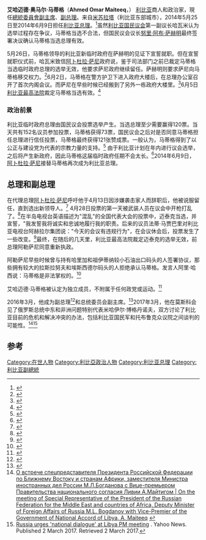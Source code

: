 {{Infobox officeholder
|name        = 艾哈迈德·奥马尔·马蒂格<br>Ahmed Omar Maiteeq
|image      =  Ahmed Maiteeq.jpg
|office      ={{flagicon|利比亚}} [[利比亚国家元首列表|利比亚总统委员会副主席]]
|head       = [[法耶兹·萨拉杰|法耶兹·萨拉杰]]
|premier    = [[法耶兹·萨拉杰|法耶兹·萨拉杰]]
|term_start  = 2016年3月30日
|term_end     = 现任
| office1                   = [[利比亚总理|利比亚副总理]]
|head1                       = [[法耶兹·萨拉杰|法耶兹·萨拉杰]]
| primeminister1            = [[法耶兹·萨拉杰|法耶兹·萨拉杰]]
| term_start1               =  2016年4月5日<ref>{{cite web |url=http://rulers.org/rull.html#libya |title=Countries L |website=''rulers.org'' |access-date=5 April 2016 |archive-url=https://web.archive.org/web/20160416083419/http://rulers.org/rull.html#libya#libya |archive-date=16 April 2016 |dead-url=no |df=}}</ref>
|office2      = [[利比亚政府首脑列表|利比亚总理]] 
|head2        = [[努里·阿布·萨赫明|努里·阿布·萨赫明]]（[[利比亞國民議會|國民議會主席]]）
|term_start2  = 2014年5月25日<ref>{{cite news|url=http://www.theguardian.com/world/2014/may/25/libya-maiteeq-prime-minister-congress-parliament-confidence|title=Libya's Maiteeq wins congress confidence vote after militia threats|publisher=Guardian|date=27 May 2014|accessdate=27 May 2014}}</ref>
|term_end2    = 2014年6月9日
|predecessor2 = [[阿卜杜拉·萨尼|阿卜杜拉·萨尼]]
|successor2   = [[阿卜杜拉·萨尼|阿卜杜拉·萨尼]]
|birth_date   = {{birth year and age|1972}}
|birth_place  = {{flag|利比亚|1969}}[[的黎波里塔尼亚|的黎波里塔尼亚]][[的黎波里|的黎波里]]
|death_date  = 
|death_place = 
|party       = [[无党籍|无党籍]]
}}

'''艾哈迈德·奥马尔·马蒂格'''（'''Ahmed Omar Maiteeq'''，{{bd|1972年|||}}） [[利比亚|利比亚]]商人和政治家，現任[[總統委員會_(利比亚)|總統委員會]][[副主席|副主席]]、[[副总理|副总理]]。来自[[米苏拉塔|米苏拉塔]]（利比亚东部城市），2014年5月25日至2014年6月9日担任[[利比亚政府首脑列表|利比亚总理]]。<ref name=aje>{{Cite news|url=http://www.aljazeera.com/news/middleeast/2014/05/libyan-parliament-elects-new-pm-201454135721191517.html|title=Libyan parliament elects new PM|work=Al Jazeera English|date=4 May 2014|archiveurl=https://web.archive.org/web/20140521211447/http://www.aljazeera.com/news/middleeast/2014/05/libyan-parliament-elects-new-pm-201454135721191517.html|archivedate=21 May 2014|deadurl=no|accessdate=4 June 2014}}</ref>虽然[[利比亚国民议会|利比亚国民议会]]第一副议长哈瓦米认为选举过程存在争议，马蒂格当选不合法，但国民议会议长[[努里·阿布·萨赫明|努里·阿布·萨赫明]]最终签署决议确认马蒂格当选总理有效。

5月26日，马蒂格领导的利比亚新临时政府在萨赫明的见证下宣誓就职。但在宣誓就职仪式前，哈瓦米致信[[阿卜杜拉·萨尼|阿卜杜拉·萨尼]]政府说，鉴于司法部门之前已裁定马蒂格当选临时政府总理的选举无效，他要求萨尼政府继续留任。萨赫明则要求萨尼向马蒂格移交权力。<ref>{{Cite news|url=http://www.libyaherald.com/2014/05/28/thinni-vows-to-stay-on/#axzz338FGXSmg|title=Thinni vows to stay on|agency=Libya Herald|date=28 May 2014|accessdate=4 June 2014}}</ref>6月2日，马蒂格在警方护卫下进入政府大楼后，在总理办公室召开了首次内阁会议。而萨尼在早些时候已经搬到了另外一栋政府大楼里。<ref>{{cite web|url=http://time.com/60814/libya-prime-minister-quits/|title=Libya PM Quits, Says He Was Targeted in Armed Attack|work=[[Time_(magazine)|Time]]|date=13 April 2014|accessdate=27 May 2014|author=Frizell, Sam|archive-date=2014-05-31|archive-url=https://web.archive.org/web/20140531080848/http://time.com/60814/libya-prime-minister-quits/|dead-url=no}}</ref>6月5日[[利比亚|利比亚]][[最高法院|最高法院]]裁定马蒂格当选有效。<ref>{{Cite news|url=http://www.libyaherald.com/2014/06/04/breaking-news-thinni-travels-to-benghazi/#axzz33cUnR9Es|title=Breaking news: Thinni travels to Benghazi|agency=Libya Herald|date=4 June 2014|accessdate=4 June 2014}}</ref>

===政治前景===
利比亚临时政府总理由国民议会投票选举产生。当选总理至少需要赢得120票。当天共有152名议员参加投票，马蒂格获得73票，国民议会之后对是否同意马蒂格担任总理进行信任投票，马蒂格最终获得121张赞成票。一般认为，马蒂格得到了以公正与建设党为代表的宗教力量的支持。<ref>{{Cite news|title=Islamist-backed businessman named Libya’s PM|newspaper=Business Standard|date=4 May 2014|accessdate=27 May 2014|url=http://www.business-standard.com/article/pti-stories/islamist-backed-businessman-appointed-libya-premier-114050500873_1.html|archiveurl=https://web.archive.org/web/20140505230654/http://www.business-standard.com/article/pti-stories/islamist-backed-businessman-appointed-libya-premier-114050500873_1.html|archivedate=5 May 2014|deadurl=no}}</ref> 由于利比亚计划在年内进行议会选举，之后将产生新政府，因此马蒂格这届临时政府任期不会太长。<ref>{{Cite news|title=رئيس الوزراء الليبي المكلف: لا أنتمي لأي تيار سياسي لا إسلامي ولا غيره (Libyan Prime Minister-designate: I do not belong to any political movement not an Islamic or any other)|language=ar|date=6 May 2014|accessdate=27 May 2014|newspaper=Al Masry Al Youm|url=http://www.almasryalyoum.com/news/details/441258|archiveurl=https://web.archive.org/web/20140512230823/http://www.almasryalyoum.com/news/details/441258|archivedate=12 May 2014|deadurl=no}}</ref>2014年6月9日，[[阿卜杜拉·萨尼|阿卜杜拉·萨尼]]接替马蒂格再次成为利比亚总理。
==总理和副总理==
在代理总理[[阿卜杜拉·萨尼|阿卜杜拉·萨尼]]呼吁他于4月13日因涉嫌袭击家人而辞职后，他被说服留任，直到选出新领导人。<ref>{{cite web |url=http://time.com/60814/libya-prime-minister-quits/ |title=Libya PM Quits, Says He Was Targeted in Armed Attack |work=[[Time_(magazine)|Time]] | date=13 April 2014 |accessdate=27 May 2014 |author=Frizell, Sam |archive-url=https://web.archive.org/web/20140531080848/http://time.com/60814/libya-prime-minister-quits/ |archive-date=31 May 2014 |url-status=live }}</ref> 4月28日投票的第一天被武装人员在议会中开枪打乱了。<ref>{{cite web |url=https://www.bbc.com/news/world-africa-27276153 |title=Libya appoints Ahmed Maitig as new prime minister |publisher=BBC |date=4 May 2014 |accessdate=27 May 2014 |archive-url=https://web.archive.org/web/20140606095144/http://www.bbc.com/news/world-africa-27276153 |archive-date=6 June 2014 |url-status=live }}</ref>在半岛电视台英语描述为"混乱"的全国代表大会的投票中，迈泰克当选，并宣誓，"我发誓我将诚实和忠诚地履行我的职责。后来的议员法蒂·马贾巴里对利比亚电视台阿赫拉尔集团说："今天的会议有违规行为"，在会议休会后，投票发生了一些改变。<ref>{{cite web |url=http://www.aljazeera.com/news/middleeast/2014/05/confusion-surrounds-libya-pm-election-201454195446967363.html |title=Confusion surrounds Libya PM's election |publisher=Al Jazeera |date=5 May 2014 |accessdate=27 May 2014 |archiveurl=https://web.archive.org/web/20140521211535/http://www.aljazeera.com/news/middleeast/2014/05/confusion-surrounds-libya-pm-election-201454195446967363.html |archivedate=21 May 2014 |url-status=live}}</ref>最终，在随后的几天里，利比亚最高法院裁定迈泰克的选举无效，前总理阿勒萨尼同意重新执政。

阿勒萨尼早些时候曾与持有哈里加和祖伊蒂纳较小石油出口码头的人签署协议，那些拥有较大的拉斯拉努夫和埃斯西德尔码头的人拒绝承认马蒂格。发言人阿里·哈西说：马蒂格是非法掌权的。<ref>{{Cite news |date=7 May 2014 |accessdate=27 May 2014 |title=Libyan rebels refuse to deal with new PM |publisher=Al Jazeera |url=http://www.aljazeera.com/news/middleeast/2014/05/libyan-rebels-refuse-deal-with-new-pm-201457104123867408.html |archiveurl=https://web.archive.org/web/20140521211310/http://www.aljazeera.com/news/middleeast/2014/05/libyan-rebels-refuse-deal-with-new-pm-201457104123867408.html |archivedate=21 May 2014 |url-status=live}}</ref>

艾哈迈德·马蒂格被认定为独立成员，不附属于任何政党或运动。<ref>{{Cite news |title=رئيس الوزراء الليبي المكلف: لا أنتمي لأي تيار سياسي لا إسلامي ولا غيره (Libyan Prime Minister-designate: I do not belong to any political movement not an Islamic or any other) |language=ar |date=6 May 2014 |accessdate=27 May 2014 |newspaper=Al Masry Al Youm |url=http://www.almasryalyoum.com/news/details/441258 |archiveurl=https://web.archive.org/web/20140512230823/http://www.almasryalyoum.com/news/details/441258 |archivedate=12 May 2014 |url-status=live}}</ref>

2016年3月，他成为副总理<ref>{{Cite news |url=http://www.maltatoday.com.mt/news/world/60393/new_divisions_come_forth_as_rival_parliaments_unite_against_imposed_libya_government |title=New divisions come forth as rival parliaments unite against ‘imposed’ Libya government |work=MaltaToday.com.mt |access-date=12 June 2018 |archive-url=https://web.archive.org/web/20180612184738/https://www.maltatoday.com.mt/news/world/60393/new_divisions_come_forth_as_rival_parliaments_unite_against_imposed_libya_government |archive-date=12 June 2018 |url-status=live }}</ref>和总统委员会副主席。<ref>{{Cite web |url=http://allafrica.com/stories/201603081452.html |title=Archived copy |access-date=2 April 2016 |archive-url=https://web.archive.org/web/20160410141600/http://allafrica.com/stories/201603081452.html |archive-date=10 April 2016 |url-status=live }}</ref>2017年3月，他在莫斯科会见了俄罗斯总统中东和非洲问题特别代表米哈伊尔·博格丹诺夫，双方讨论了利比亚目前的危机和解决冲突的办法，包括利比亚国民军和托布鲁克众议院之间谈判的可能性。<ref>[http://www.mid.ru/ru/foreign_policy/news/-/asset_publisher/cKNonkJE02Bw/content/id/2664935 О встрече спецпредставителя Президента Российской Федерации по Ближнему Востоку и странам Африки, заместителя Министра иностранных дел России М.Л.Богданова с Вице-премьером Правительства национального согласия Ливии А.Майтигом | On the meeting of Special Representative of the President of the Russian Federation for the Middle East and countries of Africa, Deputy Minister of Foreign Affairs of Russia M.L. Bogdanov with Vice-Premier of the Government of National Accord of Libya, A. Maiteeq] {{Webarchive|url=https://web.archive.org/web/20170303122713/http://www.mid.ru/ru/foreign_policy/news/-/asset_publisher/cKNonkJE02Bw/content/id/2664935 |date=3 March 2017 }}</ref><ref>[https://sg.news.yahoo.com/russia-urges-national-dialogue-libya-pm-meeting-180126274.html Russia urges 'national dialogue' at Libya PM meeting] {{Webarchive|url=https://web.archive.org/web/20170302232707/https://sg.news.yahoo.com/russia-urges-national-dialogue-libya-pm-meeting-180126274.html |date=2 March 2017 }}. Yahoo News. Published 2 March 2017. Retrieved 2 March 2017.</ref>

== 参考 ==
{{Reflist}}

{{s-start}}
{{s-off}}
{{s-bef|before=[[阿卜杜拉·萨尼|阿卜杜拉·萨尼]]}}
{{s-ttl|title=[[利比亚总理|利比亚总理]]|years=2014年}}
{{s-aft|after=[[阿卜杜拉·萨尼|阿卜杜拉·萨尼]]}}
{{s-end}}

{{利比亚政府首脑}}
{{DEFAULTSORT:Maiteeq, Ahmed Omar}}
[[Category:在世人物|Category:在世人物]]
[[Category:利比亞政治人物|Category:利比亞政治人物]]
[[Category:利比亚总理|Category:利比亚总理]]
[[Category:利比亚副總統|Category:利比亚副總統]]